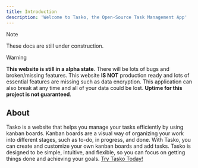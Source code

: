 ```yaml
---
title: Introduction
description: 'Welcome to Tasko, the Open-Source Task Management App'
---
```


> [!NOTE]
> These docs are still under construction.

> [!WARNING]
> **This website is still in a alpha state**. There will be lots of bugs and broken/missing features. This website **IS NOT** production ready and lots of essential features are missing such as data encryption. This application can also break at any time and all of your data could be lost. **Uptime for this project is not guaranteed**.

## About

Tasko is a website that helps you manage your tasks efficiently by using kanban boards. Kanban boards are a visual way of organizing your work into different stages, such as to-do, in progress, and done. With Tasko, you can create and customize your own kanban boards and add tasks. Tasko is designed to be simple, intuitive, and flexible, so you can focus on getting things done and achieving your goals. [Try Tasko Today!](https://tasko.ahmadk953.org/)
